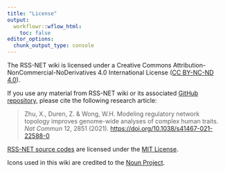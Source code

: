 ```yaml
---
title: "License"
output:
  workflowr::wflow_html:
    toc: false
editor_options:
  chunk_output_type: console
---
```


The RSS-NET wiki is licensed under a Creative Commons
Attribution-NonCommercial-NoDerivatives 4.0 International License
([CC BY-NC-ND 4.0](http://creativecommons.org/licenses/by-nc-nd/4.0/)).

If you use any material from RSS-NET wiki or its associated
[GitHub repository](https://github.com/SUwonglab/rss-net),
please cite the following research article:

> Zhu, X., Duren, Z. & Wong, W.H.
> Modeling regulatory network topology improves genome-wide analyses of complex human traits.
> *Nat Commun* 12, 2851 (2021). <https://doi.org/10.1038/s41467-021-22588-0>

[RSS-NET source codes](https://github.com/SUwonglab/rss-net/tree/master/src)
are licensed under the [MIT License](https://github.com/SUwonglab/rss-net/blob/master/LICENSE).

Icons used in this wiki are credited to the
[Noun Project](https://thenounproject.com).
